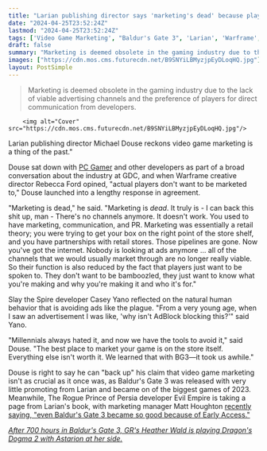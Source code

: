 ```yaml
---
title: "Larian publishing director says 'marketing's dead' because players don't want to be 'bamboozled,' and 'we learned that with Baldur's Gate 3'"
date: "2024-04-25T23:52:24Z"
lastmod: "2024-04-25T23:52:24Z"
tags: ['Video Game Marketing', "Baldur's Gate 3", 'Larian', 'Warframe', 'Roguelike', 'Prince of Persia', 'Early Access']
draft: false
summary: "Marketing is deemed obsolete in the gaming industry due to the lack of viable advertising channels and the preference of players for direct communication from developers."
images: ["https://cdn.mos.cms.futurecdn.net/B9SNYiLBMyzjpEyDLoqHQ.jpg"]
layout: PostSimple
---
```

> Marketing is deemed obsolete in the gaming industry due to the lack of viable advertising channels and the preference of players for direct communication from developers.


        <img alt="Cover" src="https://cdn.mos.cms.futurecdn.net/B9SNYiLBMyzjpEyDLoqHQ.jpg"/>
        
Larian publishing director Michael Douse reckons video game marketing is a thing of the past."

Douse sat down with [PC Gamer](https://www.pcgamer.com/gaming-industry/marketings-dead-and-i-can-back-this-sht-up-larians-publishing-director-says-players-just-want-to-be-spoken-to-and-they-dont-want-to-be-bamboozled/) and other developers as part of a broad conversation about the industry at GDC, and when Warframe creative director Rebecca Ford opined, "actual players don't want to be marketed to," Douse launched into a lengthy response in agreement.

"Marketing is dead," he said. "Marketing is *dead*. It truly is - I can back this shit up, man - There's no channels anymore. It doesn't work. You used to have marketing, communication, and PR. Marketing was essentially a retail theory; you were trying to get your box on the right point of the store shelf, and you have partnerships with retail stores. Those pipelines are gone. Now you've got the internet. Nobody is looking at ads anymore … all of the channels that we would usually market through are no longer really viable. So their function is also reduced by the fact that players just want to be spoken to. They don't want to be bamboozled, they just want to know what you're making and why you're making it and who it's for."

Slay the Spire developer Casey Yano reflected on the natural human behavior that is avoiding ads like the plague. "From a very young age, when I saw an advertisement I was like, 'why isn't AdBlock blocking this?'" said Yano. 

"Millennials always hated it, and now we have the tools to avoid it," said Douse. "The best place to market your game is on the store itself. Everything else isn't worth it. We learned that with BG3—it took us awhile."

Douse is right to say he can "back up" his claim that video game marketing isn't as crucial as it once was, as Baldur's Gate 3 was released with very little promoting from Larian and became on of the biggest games of 2023. Meanwhile, The Rogue Prince of Persia developer Evil Empire is taking a page from Larian's book, with marketing manager Matt Houghton [recently saying, "even Baldur's Gate 3 became so good because of Early Access."](https://www.gamesradar.com/games/platformer/even-baldurs-gate-3-became-so-good-because-of-early-access-which-is-why-the-dead-cells-devs-are-using-the-same-trick-for-their-roguelike-prince-of-persia/)

[<em>After 700 hours in Baldur's Gate 3, GR's Heather Wald is playing Dragon's Dogma 2 with Astarion at her side.</em>](https://www.gamesradar.com/games/rpg/after-700-hours-in-baldurs-gate-3-im-playing-dragons-dogma-2-with-astarion-at-my-side/)
        